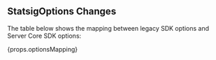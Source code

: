 ## StatsigOptions Changes

The table below shows the mapping between legacy SDK options and Server Core SDK options:

{props.optionsMapping}
